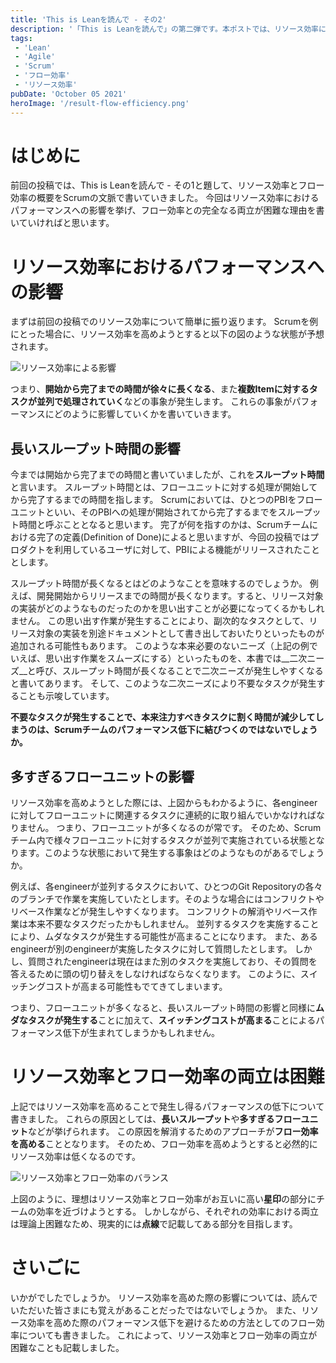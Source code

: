 ```yaml
---
title: 'This is Leanを読んで - その2'
description: '「This is Leanを読んで」の第二弾です。本ポストでは、リソース効率によるパフォーマンスの影響やフロー効率との両立の困難な理由を記載します。'
tags:
 - 'Lean'
 - 'Agile'
 - 'Scrum'
 - 'フロー効率'
 - 'リソース効率'
pubDate: 'October 05 2021'
heroImage: '/result-flow-efficiency.png'
---
```



# はじめに
前回の投稿では、This is Leanを読んで - その1と題して、リソース効率とフロー効率の概要をScrumの文脈で書いていきました。
今回はリソース効率におけるパフォーマンスへの影響を挙げ、フロー効率との完全なる両立が困難な理由を書いていければと思います。

# リソース効率におけるパフォーマンスへの影響
まずは前回の投稿でのリソース効率について簡単に振り返ります。
Scrumを例にとった場合に、リソース効率を高めようとすると以下の図のような状態が予想されます。

<Image class="mb-10" src={resultResourceEfficiencyImage} alt='リソース効率による影響' />

つまり、**開始から完了までの時間が徐々に長くなる**、また**複数Itemに対するタスクが並列で処理されていく**などの事象が発生します。
これらの事象がパフォーマンスにどのように影響していくかを書いていきます。

## 長いスループット時間の影響
今までは開始から完了までの時間と書いていましたが、これを**スループット時間**と言います。
スループット時間とは、フローユニットに対する処理が開始してから完了するまでの時間を指します。
Scrumにおいては、ひとつのPBIをフローユニットといい、そのPBIへの処理が開始されてから完了するまでをスループット時間と呼ぶこととなると思います。
完了が何を指すのかは、Scrumチームにおける完了の定義(Definition of Done)によると思いますが、今回の投稿ではプロダクトを利用しているユーザに対して、PBIによる機能がリリースされたこととします。

スループット時間が長くなるとはどのようなことを意味するのでしょうか。
例えば、開発開始からリリースまでの時間が長くなります。すると、リリース対象の実装がどのようなものだったのかを思い出すことが必要になってくるかもしれません。
この思い出す作業が発生することにより、副次的なタスクとして、リリース対象の実装を別途ドキュメントとして書き出しておいたりといったものが追加される可能性もあります。
このような本来必要のないニーズ（上記の例でいえば、思い出す作業をスムーズにする）といったものを、本書では__二次ニーズ__と呼び、スループット時間が長くなることで二次ニーズが発生しやすくなると書いてあります。
そして、このような二次ニーズにより不要なタスクが発生することも示唆しています。

**不要なタスクが発生することで、本来注力すべきタスクに割く時間が減少してしまうのは、Scrumチームのパフォーマンス低下に結びつくのではないでしょうか。**

## 多すぎるフローユニットの影響
リソース効率を高めようとした際には、上図からもわかるように、各engineerに対してフローユニットに関連するタスクに連続的に取り組んでいかなければなりません。
つまり、フローユニットが多くなるのが常です。
そのため、Scrumチーム内で様々フローユニットに対するタスクが並列で実施されている状態となります。このような状態において発生する事象はどのようなものがあるでしょうか。

例えば、各engineerが並列するタスクにおいて、ひとつのGit Repositoryの各々のブランチで作業を実施していたとします。そのような場合にはコンフリクトやリベース作業などが発生しやすくなります。
コンフリクトの解消やリベース作業は本来不要なタスクだったかもしれません。
並列するタスクを実施することにより、ムダなタスクが発生する可能性が高まることになります。
また、あるengineerが別のengineerが実施したタスクに対して質問したとします。
しかし、質問されたengineerは現在はまた別のタスクを実施しており、その質問を答えるために頭の切り替えをしなければならなくなります。
このように、スイッチングコストが高まる可能性もでてきてしまいます。

つまり、フローユニットが多くなると、長いスループット時間の影響と同様に**ムダなタスクが発生する**ことに加えて、**スイッチングコストが高まる**ことによるパフォーマンス低下が生まれてしまうかもしれません。

# リソース効率とフロー効率の両立は困難
上記ではリソース効率を高めることで発生し得るパフォーマンスの低下について書きました。
これらの原因としては、**長いスループット**や**多すぎるフローユニット**などが挙げられます。
この原因を解消するためのアプローチが**フロー効率を高める**こととなります。
そのため、フロー効率を高めようとすると必然的にリソース効率は低くなるのです。

<Image class="mb-10" src={balanceResourceFlowEfficiency} alt='リソース効率とフロー効率のバランス' />

上図のように、理想はリソース効率とフロー効率がお互いに高い**星印**の部分にチームの効率を近づけようとする。
しかしながら、それぞれの効率における両立は理論上困難なため、現実的には**点線**で記載してある部分を目指します。

# さいごに
いかがでしたでしょうか。
リソース効率を高めた際の影響については、読んでいただいた皆さまにも覚えがあることだったではないでしょうか。
また、リソース効率を高めた際のパフォーマンス低下を避けるための方法としてのフロー効率についても書きました。
これによって、リソース効率とフロー効率の両立が困難なことも記載しました。
